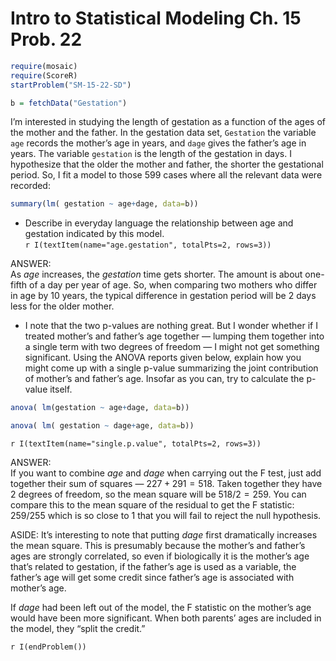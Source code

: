 Intro to Statistical Modeling Ch. 15 Prob. 22
========================================================
```r
require(mosaic)
require(ScoreR)
startProblem("SM-15-22-SD")
```

```r
b = fetchData("Gestation")
```

I'm interested in studying the length of gestation as a function of the ages of the mother and the father.  In the gestation data set, `Gestation` the variable <code>age</code> records the mother's age in years, and <code>dage</code> gives the father's age in years.  The variable <code>gestation</code> is the length of the gestation in days. I hypothesize that the older the mother and father, the shorter the gestational period.  So, I fit a model to those 599 cases where all the relevant data were recorded:
```r
summary(lm( gestation ~ age+dage, data=b))
```

* Describe in everyday language the relationship between age and gestation indicated by this model.    
`r I(textItem(name="age.gestation", totalPts=2, rows=3))`

<aside>
ANSWER:    
As *age* increases, the *gestation* time gets shorter.  The amount is about one-fifth of a day per year of age.  So, when comparing two mothers who differ in age by 10 years, the typical difference in gestation period will be 2 days less for the older mother.
</aside>

* I note that the two p-values are nothing great.  But I wonder whether if I treated mother's and father's age together --- lumping them together into a single term with two degrees of freedom --- I might not get something significant.  Using the ANOVA reports given below, explain how you might come up with a single p-value summarizing the joint contribution of mother's and father's age.  Insofar as you can, try to calculate the p-value itself.
```r
anova( lm(gestation ~ age+dage, data=b))
```

```r
anova( lm( gestation ~ dage+age, data=b))
```
        
`r I(textItem(name="single.p.value", totalPts=2, rows=3))`

<aside>
ANSWER:    
If you want to combine *age* and *dage* when carrying out the F test, just add together their sum of squares --- $227 + 291 = 518$. Taken together they have 2 degrees of freedom, so the mean square will be $518/2 = 259$.  You can compare this to the mean square of the residual to get the F statistic: $259/255$ which is so close to 1 that you will fail to reject the null hypothesis.

ASIDE: It's interesting to note that putting *dage* first dramatically increases the mean square.  This is presumably because the mother's and father's ages are strongly correlated, so even if biologically it is the mother's age that's related to gestation, if the father's age is used as a variable, the father's age will get some credit since father's age is associated with mother's age.

If *dage* had been left out of the model, the F statistic on the mother's age would have been more significant.  When both parents' ages are included in the model, they "split the credit."
</aside>

`r I(endProblem())`